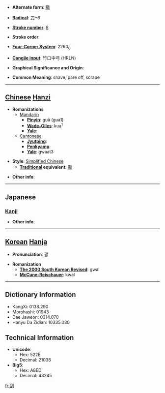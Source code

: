 * '''Alternate form''': [[颳]]

* '''[[Wiktionary:Chinese radical index| Radical]]''': [[Wiktionary:Chinese radical index 刀|刀]]+6

* '''[[Wiktionary:Chinese total strokes index|Stroke number]]''': [[Wiktionary:Chinese total strokes index 8|8]]

* '''Stroke order''': 

* '''[[Wiktionary:Chinese four corner index|Four-Corner System]]''': 2260<sub>0</sub>

* '''[[Wiktionary:Chinese Cangjie index|Cangjie input]]''': 竹口中弓 (HRLN)

* '''Graphical Significance and Origin''': 

* '''Common Meaning''': shave, pare off, scrape

----

== [[Chinese]] [[Hanzi]] ==

* '''Romanizations'''
** [[Mandarin]]
*** '''[[Pinyin]]''': guā (gua1)
*** '''[[Wade-Giles]]''': kua<sup>1</sup>
*** '''[[Yale]]''': 
**[[Cantonese]]
***'''[[Jyutping]]''':
***'''[[Penkyamp]]''': 
***'''[[Yale]]''': gwaat3

* '''Style''': [[Simplified Chinese]] 
** '''[[Traditional Chinese|Traditional]] equivalent''': [[颳]]

* '''Other info''': 

----

==Japanese==
===[[Kanji]]===
{{kanji|on readings=[[かつ]] (katsu)
|kun readings=[[けずる]] (kezuru)
}}

* '''Other info''':  

----

== [[Korean]] [[Hanja]] ==

* '''Pronunciation''': 괄

* '''Romanization'''
** '''[[The 2000 South Korean Revised Romanization|The 2000 South Korean Revised]]''': gwal
** '''[[McCune-Reischauer]]''': kwal

----

== Dictionary Information ==

* KangXi: 0138.290
* Morohashi: 01943
* Dae Jaweon: 0314.070
* Hanyu Da Zidian: 10335.030

== Technical Information ==

* '''Unicode''':
** Hex: 522E
** Decimal: 21038
* '''Big5''':
** Hex: A8ED
** Decimal: 43245

[[fr:刮]]
